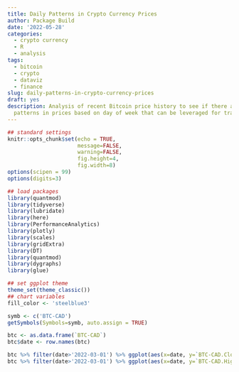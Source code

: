 ```yaml
---
title: Daily Patterns in Crypto Currency Prices
author: Package Build
date: '2022-05-28'
categories:
  - crypto currency
  - R
  - analysis
tags:
  - bitcoin
  - crypto
  - dataviz
  - finance
slug: daily-patterns-in-crypto-currency-prices
draft: yes
description: Analysis of recent Bitcoin price history to see if there are predictable
  patterns in prices based on day of week that can be leveraged for trading.
---
```


```r
## standard settings
knitr::opts_chunk$set(echo = TRUE,
                      message=FALSE,
                      warning=FALSE,
                      fig.height=4,
                      fig.width=8)
options(scipen = 99)
options(digits=3)

## load packages
library(quantmod)
library(tidyverse)
library(lubridate)
library(here)
library(PerformanceAnalytics)
library(plotly)
library(scales)
library(gridExtra)
library(DT)
library(quantmod)
library(dygraphs)
library(glue)

## set ggplot theme
theme_set(theme_classic())
## chart variables
fill_color <- 'steelblue3'
```

```r
symb <- c('BTC-CAD')
getSymbols(Symbols=symb, auto.assign = TRUE)
```

```r
btc <- as.data.frame(`BTC-CAD`)
btc$date <- row.names(btc)
```

```r
btc %>% filter(date>'2022-03-01') %>% ggplot(aes(x=date, y=`BTC-CAD.Close`))+geom_line(group=1)
btc %>% filter(date>'2022-03-01') %>% ggplot(aes(x=date, y=`BTC-CAD.High`))+geom_col()
```

